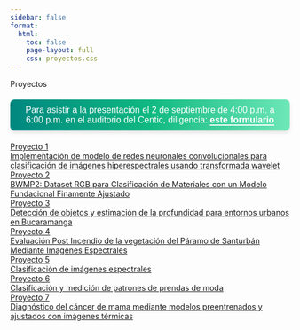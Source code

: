 ```yaml
---
sidebar: false
format:
  html:
    toc: false
    page-layout: full
    css: proyectos.css
---
```

<div class="page-title">Proyectos</div>

<div style="
    background: linear-gradient(90deg, #008780, #10b981, #6ee7b7);
    color: white;
    text-align: center;
    padding: 10px;
    margin: 20px 0;
    border-radius: 8px;
    box-shadow: 0 4px 6px rgba(0, 0, 0, 0.1);
    font-family: 'Poppins', sans-serif;
">
<p style="margin: 0; font-size: 16px;">
  Para asistir a la presentación el 2 de septiembre de 4:00 p.m. a 6:00 p.m. en el auditorio del Centic, diligencia:
    <a href="https://forms.gle/ACnyCE1dsgj7nJX97" target="_blank" style="
        color: #ffffff;
        text-decoration: none;
        font-weight: bold;
        border-bottom: 2px solid #ffffff;
        transition: border-bottom 0.3s;
    ">este formulario</a>
</p>
</div>

```{=html}

<div class="container">
 <div class="palette">
 <div class="color project1">
 <a href="/proyectos/proyecto1.html">
 <div class="content">
 <div class="title">Proyecto 1</div>
 <div class="description">Implementación de modelo de redes neuronales convolucionales para clasificación de imágenes hiperespectrales usando transformada wavelet</div>
 </div>
 </a>
 </div>
 <div class="color project2">
 <a href="/proyectos/proyecto2.html">
 <div class="content">
 <div class="title">Proyecto 2</div>
 <div class="description">BWMP2: Dataset RGB para Clasificación de Materiales con un Modelo Fundacional Finamente Ajustado</div>
 </div>
 </a>
 </div>
 <div class="color project3">
 <a href="/proyectos/proyecto3.html">
 <div class="content">
 <div class="title">Proyecto 3</div>
 <div class="description">Detección de objetos y estimación de la profundidad para entornos urbanos en Bucaramanga</div>
 </div>
 </a>
 </div>
 <div class="color project4">
 <a href="/proyectos/proyecto4.html">
 <div class="content">
 <div class="title">Proyecto 4</div>
 <div class="description">Evaluación Post Incendio de la vegetación del Páramo de Santurbán Mediante Imagenes Espectrales</div>
 </div>
 </a>
 </div>
 <div class="color project5">
 <a href="/proyectos/proyecto5.html">
 <div class="content">
 <div class="title">Proyecto 5</div>
 <div class="description">Clasificación de imágenes espectrales</div>
 </div>
 </a>
 </div>
 <div class="color project6">
 <a href="/proyectos/proyecto6.html">
 <div class="content">
 <div class="title">Proyecto 6</div>
 <div class="description">Clasificación y medición de patrones de prendas de moda</div>
 </div>
 </a>
 </div>
 <div class="color project7">
 <a href="/proyectos/proyecto7.html">
 <div class="content">
 <div class="title">Proyecto 7</div>
 <div class="description">Diagnóstico del cáncer de mama mediante modelos preentrenados y ajustados con imágenes térmicas</div>
 </div>
 </a>
 </div>
 </div>
</div>




```